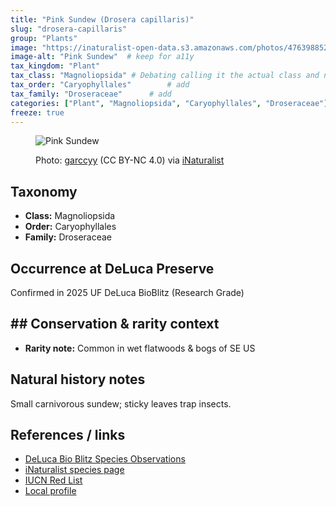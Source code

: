 ```yaml
---
title: "Pink Sundew (Drosera capillaris)"
slug: "drosera-capillaris"
group: "Plants"
image: "https://inaturalist-open-data.s3.amazonaws.com/photos/476398852/large.jpg"        # keep for thumbnails
image-alt: "Pink Sundew"  # keep for a11y
tax_kingdom: "Plant"
tax_class: "Magnoliopsida" # Debating calling it the actual class and not just plants
tax_order: "Caryophyllales"        # add
tax_family: "Droseraceae"      # add
categories: ["Plant", "Magnoliopsida", "Caryophyllales", "Droseraceae"]
freeze: true
---
```


<figure class="species-figure">

<img src="https://inaturalist-open-data.s3.amazonaws.com/photos/476398852/large.jpg" alt="Pink Sundew" class="species-photo"/>

<figcaption class="photo-credit">

Photo: <a href="https://www.inaturalist.org/people/garccyy">garccyy</a> (CC BY-NC 4.0) via <a href="https://www.inaturalist.org/observations/265241925">iNaturalist</a>

</figcaption>

</figure>

## Taxonomy

-   **Class:** Magnoliopsida
-   **Order:** Caryophyllales
-   **Family:** Droseraceae

## Occurrence at DeLuca Preserve

Confirmed in 2025 UF DeLuca BioBlitz (Research Grade)

## \## Conservation & rarity context

-   **Rarity note:** Common in wet flatwoods & bogs of SE US

## Natural history notes

Small carnivorous sundew; sticky leaves trap insects.

## References / links

-   [DeLuca Bio Blitz Species Observations](NA)
-   [iNaturalist species page](NA)
-   [IUCN Red List](NA)
-   [Local profile](NA)
